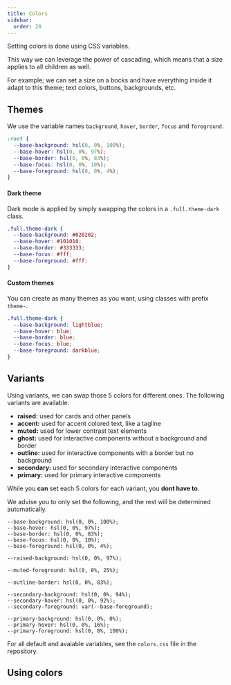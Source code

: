 ```yaml
---
title: Colors
sidebar:
  order: 20
---
```


Setting colors is done using CSS variables.

This way we can leverage the power of cascading, which means that a size applies to all children as well.

For example; we can set a size on a bocks and have everything inside it adapt to this theme; text colors, buttons, backgrounds, etc.

## Themes

We use the variable names `background`, `hover`, `border`, `focus` and `foreground`.

```css
:root {
  --base-background: hsl(0, 0%, 100%);
  --base-hover: hsl(0, 0%, 97%);
  --base-border: hsl(0, 0%, 83%);
  --base-focus: hsl(0, 0%, 10%);
  --base-foreground: hsl(0, 0%, 4%);
}
```

#### Dark theme

Dark mode is applied by simply swapping the colors in a `.full.theme-dark` class.

```css
.full.theme-dark {
  --base-background: #020202;
  --base-hover: #101010;
  --base-border: #333333;
  --base-focus: #fff;
  --base-foreground: #fff;
}
```

#### Custom themes

You can create as many themes as you want, using classes with prefix `theme-`.

```css
.full.theme-dark {
  --base-background: lightblue;
  --base-hover: blue;
  --base-border: blue;
  --base-focus: blue;
  --base-foreground: darkblue;
}
```

## Variants

Using variants, we can swap those 5 colors for different ones. The following variants are available.

- **raised:** used for cards and other panels
- **accent:** used for accent colored text, like a tagline
- **muted:** used for lower contrast text elements
- **ghost:** used for interactive components without a background and border
- **outline:** used for interactive components with a border but no background
- **secondary:** used for secondary interactive components
- **primary:** used for primary interactive components

While you **can** set each 5 colors for each variant, you **dont have to**.

We advise you to only set the following, and the rest will be determined automatically.

```
--base-background: hsl(0, 0%, 100%);
--base-hover: hsl(0, 0%, 97%);
--base-border: hsl(0, 0%, 83%);
--base-focus: hsl(0, 0%, 10%);
--base-foreground: hsl(0, 0%, 4%);

--raised-background: hsl(0, 0%, 97%);

--muted-foreground: hsl(0, 0%, 25%);

--outline-border: hsl(0, 0%, 83%);

--secondary-background: hsl(0, 0%, 94%);
--secondary-hover: hsl(0, 0%, 92%);
--secondary-foreground: var(--base-foreground);

--primary-background: hsl(0, 0%, 0%);
--primary-hover: hsl(0, 0%, 16%);
--primary-foreground: hsl(0, 0%, 100%);
```

For all default and avaiable variables, see the `colors.css` file in the repository.

## Using colors
